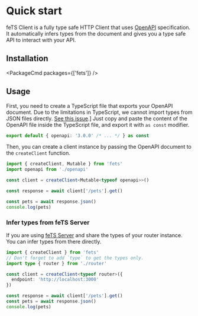 
# Quick start

feTS Client is a fully type safe HTTP Client that uses [OpenAPI](https://swagger.io/specification/)
specification. It automatically infers types from the document and gives you a type safe API to
interact with your API.

## Installation

<PackageCmd packages={['fets']} />

## Usage

First, you need to create a TypeScript file that exports your OpenAPI document. Due to the
limitations in TypeScript, we cannot import types from JSON files directly.
[See this issue](https://github.com/microsoft/TypeScript/issues/32063).] Just copy and paste the
content of the OpenAPI file inside the TypeScript file, and export it with `as const` modifier.

```ts filename="openapi.ts"
export default { openapi: '3.0.0' /* ... */ } as const
```

Then, you can create a client instance by passing the OpenAPI document to the `createClient`
function.

```ts filename="client.ts"
import { createClient, Mutable } from 'fets'
import openapi from './openapi'

const client = createClient<Mutable<typeof openapi>>()

const response = await client['/pets'].get()

const pets = await response.json()
console.log(pets)
```

### Infer types from feTS Server

If you are using [feTS Server](/server) and share the types of your router instance. You can infer
types from there directly.

```ts filename="client.ts"
import { createClient } from 'fets'
// Don't forget to add `type` to get the types only.
import type { router } from './router'

const client = createClient<typeof router>({
  endpoint: 'http://localhost:3000'
})

const response = await client['/pets'].get()
const pets = await response.json()
console.log(pets)
```
